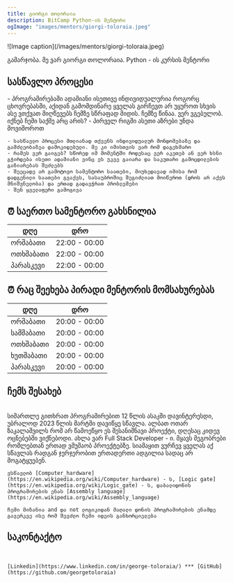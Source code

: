 ```yaml
---
title: გიორგი თოლორაია
description: BitCamp Python-ის მენტორი
ogImage: "images/mentors/giorgi-toloraia.jpeg"
---
```



<div style={{ width: "220px", height: "220px", borderRadius: "50%", overflow: "hidden", margin: "auto" }}>
  ![Image caption](/images/mentors/giorgi-toloraia.jpeg)
</div>

<p style={{ color: '#7ba3e3', textAlign: 'center', fontSize: '20px' }}> გამარჯობა. მე ვარ გიორგი თოლორაია. Python - ის კურსის მენტორი </p>

## სასწავლო პროცესი

<div style={{ color: '#7ba3e3', textAlign: 'left', fontSize: '17px' }}>
    - პროგრამირებაში ადამიანი ისეთივე ინდივიდუალურია როგორც ცხოვრებასში, აქიდან გამომდინარე ყველას გირჩევთ არ უყუროთ სხვის ასე ვთქვათ მიღწევებს
     ჩემზე სწრაფად მიდის. ჩემზე წინაა. ვერ ვგებულობ. იქნებ ჩემი საქმე არც არის? - პირველ რიგში ასეთი აზრები უნდა მოვიშოროთ

    - სასწავლო პროცესი მთლიანად თქვენს ინდივიდუალურ მონდომებაზე და გამძლეობაზეა დამოკიდებული. მე კი იმისთვის ვარ რომ დაგეხმარო
    - რამეს ვერ გაიგებ? სწორედ იმ მომენტში როდესაც ვერ აკეთებ ან ვერ ხსნი გჭირდება ისეთი ადამიანი ვინც ეს უკვე გაიარა და საკუთარი გამოცდილების გაზიარებას შეძლებს
    - შეეცადე არ გამოტოვო სამენტორო საათები, მიუხედავად იმისა რომ დადგენილი საათები გვაქვს, სასაუბროშიც შეგიძლიათ მოიწეროთ (დროს არ აქვს მნიშვნელობა) და ერთად გადავჭრათ პრობლემები
    - შენ ყველაფერი გამოგივა
</div>

## ⏰ საერთო სამენტორო გახსნილია 
| **დღე**   | **დრო**       |
| --------- | ------------- |
| ორშაბათი  | 22:00 - 00:00 |
| ოთხშაბათი | 22:00 - 00:00 |
| პარასკევი | 22:00 - 00:00 |


## ⏰ რაც შეეხება პირადი მენტორის მომსახურებას 
| **დღე**   | **დრო**       |
| --------- | ------------- |
| ორშაბათი  | 20:00 - 00:00 |
| სამშაბათი | 20:00 - 00:00 |
| ოთხშაბათი | 20:00 - 00:00 |
| ხუთშაბათი | 20:00 - 00:00 |
| პარასკევი | 20:00 - 00:00 |

## ჩემს შესახებ

<br/>

<div style={{ color: '#7ba3e3', textAlign: 'left', fontSize: '17px' }}>
    სიმართლე გითხრათ პროგრამირებით 12 წლის ასაკში დავინტერესდი, უბრალოდ 2023 წლის მარტში დავიწყე სწავლა. ალბათ ოთარ ზაკალაშვილს რომ არ წამოეწყო ეს შესანიშნავი პროექტი, დღესაც კიდევ ოცნებებში ვიქნებოდი.
    ახლა ვარ Full Stack Developer - ი. მყავს მეგობრები რომლებთან ერთად ვმუშაობ პროექტებზე. სიამაყით ვურჩევ ყველას აქ სწავლას რადგან ჯერჯერობით ერთადერთი ადგილია სადაც არ მოგატყუებენ.

    ვსწავლობ [Computer_hardware](https://en.wikipedia.org/wiki/Computer_hardware) - ს, [Logic gate](https://en.wikipedia.org/wiki/Logic_gate) - ს, დაბალიდონის პროგრამირების ენას [Assembly language](https://en.wikipedia.org/wiki/Assembly_language)

    ჩემი მიზანია and და not ლოგიკიდან მაღალი დონის პროგრამირების ენამდე გავერკვე ისე რომ შევძლო ჩემი იდეის განხორციელება 
</div>


## საკონტაქტო
<br/>

<div>
    
    [Linkedin](https://www.linkedin.com/in/george-toloraia/) *** [GitHub](https://github.com/georgetoloraia)
</div>
